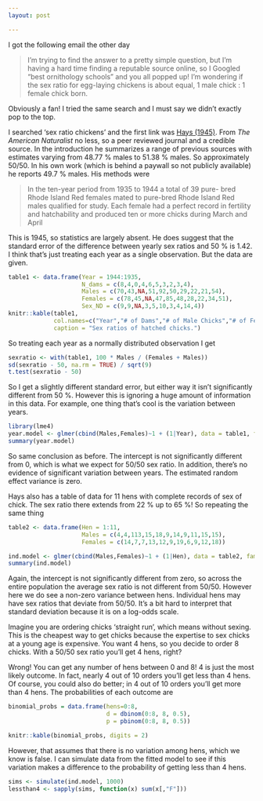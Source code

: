 ```yaml
---
layout: post

---
```


I got the following email the other day

> I’m trying to find the answer to a pretty simple question, but I’m having a hard time finding a reputable source online, so I Googled "best ornithology schools" and you all popped up! I’m wondering if the sex ratio for egg-laying chickens is about equal, 1 male chick : 1 female chick born.

Obviously a fan! I tried the same search and I must say we didn't exactly pop to the top.

I searched 'sex ratio chickens' and the first link 
was [Hays (1945)][hays1945]. From *The American Naturalist* no less, so a peer reviewed journal and a credible source. In the introduction he summarizes a range of previous sources with estimates varying from 48.77 \% males to 51.38 \% males. So approximately 50/50. In his own work (which is behind a paywall so not publicly available) he reports 49.7 \% males. His methods were

> In the ten-year period from 1935 to 1944 a total of 39 pure-
> bred Rhode Island Red females mated to pure-bred Rhode Island
> Red males qualified for study. Each female had a perfect record
> in fertility and hatchability and produced ten or more chicks
> during March and April

This is 1945, so statistics are largely absent. He does suggest that the standard error of the difference between yearly sex ratios and 50 \% is 1.42. I think that's just treating each year as a single observation. But the data are given. 

```r
table1 <- data.frame(Year = 1944:1935,
                     N_dams = c(8,4,0,4,6,5,3,2,3,4),
                     Males = c(70,43,NA,51,92,50,29,22,21,54),
                     Females = c(78,45,NA,47,85,48,28,22,34,51),
                     Sex_ND = c(9,9,NA,3,5,10,3,4,14,4))
knitr::kable(table1, 
             col.names=c("Year","# of Dams","# of Male Chicks","# of Female Chicks", "Sex not determined"),
             caption = "Sex ratios of hatched chicks.")
```

So treating each year as a normally distributed observation I get

```r
sexratio <- with(table1, 100 * Males / (Females + Males))
sd(sexratio - 50, na.rm = TRUE) / sqrt(9)
t.test(sexratio - 50)
```

So I get a slightly different standard error, but either way it isn't significantly different from 50 \%. However this is ignoring a huge amount of information in this data.
For example, one thing that's cool is the variation between years.

```r
library(lme4)
year.model <- glmer(cbind(Males,Females)~1 + (1|Year), data = table1, family=binomial)
summary(year.model)
```

So same conclusion as before. The intercept is not significantly different from 0, which is what we expect for 50/50 sex ratio. In addition, there's no evidence of significant variation between years. The estimated random effect variance is zero. 

Hays also has a table of data for 11 hens with complete records of sex of chick. The sex ratio there extends from 22 \% up to 65 \%! So repeating the same thing

```r
table2 <- data.frame(Hen = 1:11,
                     Males = c(4,4,113,15,18,9,14,9,11,15,15),
                     Females = c(14,7,7,13,12,9,19,6,9,12,18))
```

```r
ind.model <- glmer(cbind(Males,Females)~1 + (1|Hen), data = table2, family=binomial)
summary(ind.model)
```

Again, the intercept is not significantly different from zero, so across the entire population the average sex ratio is not different from 50/50. However here we do see a non-zero variance between hens. Individual hens may have sex ratios that deviate from 50/50. It's a bit hard to interpret that standard deviation because it is on a log-odds scale. 

Imagine you are ordering chicks 'straight run', which means without sexing. This is the cheapest way to get chicks because the expertise to sex chicks at a young age is expensive. You want 4 hens, so you decide to order 8 chicks. With a 50/50 sex ratio you'll get 4 hens, right? 

Wrong! You can get any number of hens between 0 and 8! 4 is just the most likely outcome. In fact, nearly 4 out of 10 orders you'll get less than 4 hens. Of course, you could also do better; in 4 out of 10 orders you'll get more than 4 hens. The probabilities of each outcome are

```r
binomial_probs = data.frame(hens=0:8,
                            d = dbinom(0:8, 8, 0.5),
                            p = pbinom(0:8, 8, 0.5))

knitr::kable(binomial_probs, digits = 2)
```

However, that assumes that there is no variation among hens, which we know is false. I can simulate data from the fitted model to see if this variation makes a difference to the probability of getting less than 4 hens.

```r
sims <- simulate(ind.model, 1000)
lessthan4 <- sapply(sims, function(x) sum(x[,"F"]))
```




[hays1945]: http://www.jstor.org/stable/2458081 "The primary sex ratio in domestic chickens"
